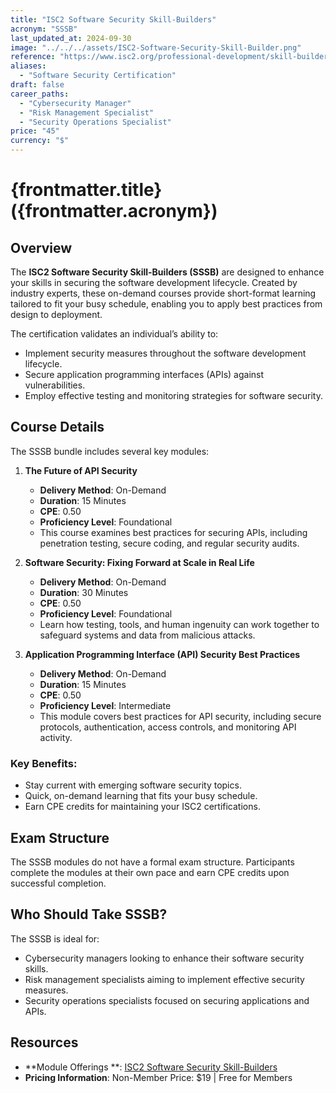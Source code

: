 ```yaml
---
title: "ISC2 Software Security Skill-Builders"
acronym: "SSSB"
last_updated_at: 2024-09-30
image: "../../../assets/ISC2-Software-Security-Skill-Builder.png"
reference: "https://www.isc2.org/professional-development/skill-builders/software-security"
aliases:
  - "Software Security Certification"
draft: false
career_paths:
  - "Cybersecurity Manager"
  - "Risk Management Specialist"
  - "Security Operations Specialist"
price: "45"
currency: "$"
---
```


# {frontmatter.title} ({frontmatter.acronym})

## Overview

The **ISC2 Software Security Skill-Builders (SSSB)** are designed to enhance your skills in securing the software
development lifecycle. Created by industry experts, these on-demand courses provide short-format learning tailored to
fit your busy schedule, enabling you to apply best practices from design to deployment.

The certification validates an individual’s ability to:

- Implement security measures throughout the software development lifecycle.
- Secure application programming interfaces (APIs) against vulnerabilities.
- Employ effective testing and monitoring strategies for software security.

## Course Details

The SSSB bundle includes several key modules:

1. **The Future of API Security**
    - **Delivery Method**: On-Demand
    - **Duration**: 15 Minutes
    - **CPE**: 0.50
    - **Proficiency Level**: Foundational
    - This course examines best practices for securing APIs, including penetration testing, secure coding, and regular
      security audits.

2. **Software Security: Fixing Forward at Scale in Real Life**
    - **Delivery Method**: On-Demand
    - **Duration**: 30 Minutes
    - **CPE**: 0.50
    - **Proficiency Level**: Foundational
    - Learn how testing, tools, and human ingenuity can work together to safeguard systems and data from malicious
      attacks.

3. **Application Programming Interface (API) Security Best Practices**
    - **Delivery Method**: On-Demand
    - **Duration**: 15 Minutes
    - **CPE**: 0.50
    - **Proficiency Level**: Intermediate
    - This module covers best practices for API security, including secure protocols, authentication, access controls,
      and monitoring API activity.

### Key Benefits:

- Stay current with emerging software security topics.
- Quick, on-demand learning that fits your busy schedule.
- Earn CPE credits for maintaining your ISC2 certifications.

## Exam Structure

The SSSB modules do not have a formal exam structure. Participants complete the modules at their own pace and earn CPE
credits upon successful completion.

## Who Should Take SSSB?

The SSSB is ideal for:

- Cybersecurity managers looking to enhance their software security skills.
- Risk management specialists aiming to implement effective security measures.
- Security operations specialists focused on securing applications and APIs.

## Resources

- **Module Offerings
  **: [ISC2 Software Security Skill-Builders](https://www.isc2.org/professional-development/skill-builders/software-security)
- **Pricing Information**: Non-Member Price: $19 | Free for Members